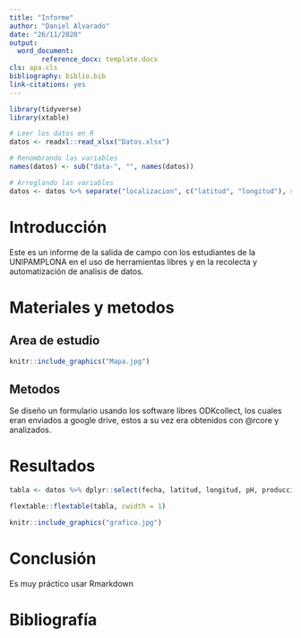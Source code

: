 ```yaml
---
title: "Informe"
author: "Daniel Alvarado"
date: "26/11/2020"
output: 
  word_document:
        reference_docx: template.docx
cls: apa.cls
bibliography: biblio.bib
link-citations: yes
---
```


```r
library(tidyverse)
library(xtable)

# Leer los datos en R
datos <- readxl::read_xlsx("Datos.xlsx")

# Renombrando las variables
names(datos) <- sub("data-", "", names(datos))

# Arreglando las variables
datos <- datos %>% separate("localizacion", c("latitud", "longitud"), sep = ",")
```


# Introducción

Este es un informe de la salida de campo con los estudiantes de la UNIPAMPLONA en el uso de herramientas libres y en la recolecta y automatización de analisis de datos.

# Materiales y metodos

## Area de estudio

```r
knitr::include_graphics("Mapa.jpg")
```

## Metodos

Se diseño un formulario usando los software libres ODKcollect, los cuales eran enviados a google drive, estos a su vez era obtenidos con @rcore y analizados.

# Resultados


```r
tabla <- datos %>% dplyr::select(fecha, latitud, longitud, pH, produccion)

flextable::flextable(tabla, cwidth = 1)
```


```r
knitr::include_graphics("grafico.jpg")
```

# Conclusión

Es muy práctico usar Rmarkdown

# Bibliografía  
